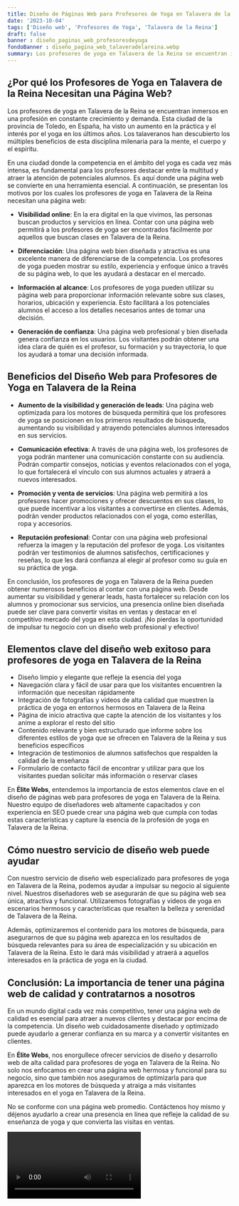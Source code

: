 ```yaml
---
title: Diseño de Páginas Web para Profesores de Yoga en Talavera de la Reina
date: '2023-10-04'
tags: ['Diseño web', 'Profesores de Yoga', 'Talavera de la Reina']
draft: false
banner : diseño_paginas_web_profesoresdeyoga
fondoBanner : diseño_pagina_web_talaveradelareina.webp
summary: Los profesores de yoga en Talavera de la Reina se encuentran inmersos en una profesión en constante crecimiento y demanda. Esta ciudad de la provincia de Toledo, en España, ha visto un aumento en la práctica y el interés por el yoga en los últimos años. Los talaveranos han descubierto los múltiples beneficios de esta disciplina milenaria para la mente, el cuerpo y el espíritu.
---
```


## ¿Por qué los Profesores de Yoga en Talavera de la Reina Necesitan una Página Web?

Los profesores de yoga en Talavera de la Reina se encuentran inmersos en una profesión en constante crecimiento y demanda. Esta ciudad de la provincia de Toledo, en España, ha visto un aumento en la práctica y el interés por el yoga en los últimos años. Los talaveranos han descubierto los múltiples beneficios de esta disciplina milenaria para la mente, el cuerpo y el espíritu.

En una ciudad donde la competencia en el ámbito del yoga es cada vez más intensa, es fundamental para los profesores destacar entre la multitud y atraer la atención de potenciales alumnos. Es aquí donde una página web se convierte en una herramienta esencial. A continuación, se presentan los motivos por los cuales los profesores de yoga en Talavera de la Reina necesitan una página web:

- **Visibilidad online**: En la era digital en la que vivimos, las personas buscan productos y servicios en línea. Contar con una página web permitirá a los profesores de yoga ser encontrados fácilmente por aquellos que buscan clases en Talavera de la Reina.

- **Diferenciación**: Una página web bien diseñada y atractiva es una excelente manera de diferenciarse de la competencia. Los profesores de yoga pueden mostrar su estilo, experiencia y enfoque único a través de su página web, lo que les ayudará a destacar en el mercado.

- **Información al alcance**: Los profesores de yoga pueden utilizar su página web para proporcionar información relevante sobre sus clases, horarios, ubicación y experiencia. Esto facilitará a los potenciales alumnos el acceso a los detalles necesarios antes de tomar una decisión.

- **Generación de confianza**: Una página web profesional y bien diseñada genera confianza en los usuarios. Los visitantes podrán obtener una idea clara de quién es el profesor, su formación y su trayectoria, lo que los ayudará a tomar una decisión informada.

## Beneficios del Diseño Web para Profesores de Yoga en Talavera de la Reina

- **Aumento de la visibilidad y generación de leads**: Una página web optimizada para los motores de búsqueda permitirá que los profesores de yoga se posicionen en los primeros resultados de búsqueda, aumentando su visibilidad y atrayendo potenciales alumnos interesados en sus servicios.

- **Comunicación efectiva**: A través de una página web, los profesores de yoga podrán mantener una comunicación constante con su audiencia. Podrán compartir consejos, noticias y eventos relacionados con el yoga, lo que fortalecerá el vínculo con sus alumnos actuales y atraerá a nuevos interesados.

- **Promoción y venta de servicios**: Una página web permitirá a los profesores hacer promociones y ofrecer descuentos en sus clases, lo que puede incentivar a los visitantes a convertirse en clientes. Además, podrán vender productos relacionados con el yoga, como esterillas, ropa y accesorios.

- **Reputación profesional**: Contar con una página web profesional refuerza la imagen y la reputación del profesor de yoga. Los visitantes podrán ver testimonios de alumnos satisfechos, certificaciones y reseñas, lo que les dará confianza al elegir al profesor como su guía en su práctica de yoga.

En conclusión, los profesores de yoga en Talavera de la Reina pueden obtener numerosos beneficios al contar con una página web. Desde aumentar su visibilidad y generar leads, hasta fortalecer su relación con los alumnos y promocionar sus servicios, una presencia online bien diseñada puede ser clave para convertir visitas en ventas y destacar en el competitivo mercado del yoga en esta ciudad. ¡No pierdas la oportunidad de impulsar tu negocio con un diseño web profesional y efectivo!

<GifSeo />

<Cta />

## Elementos clave del diseño web exitoso para profesores de yoga en Talavera de la Reina

- Diseño limpio y elegante que refleje la esencia del yoga
- Navegación clara y fácil de usar para que los visitantes encuentren la información que necesitan rápidamente
- Integración de fotografías y videos de alta calidad que muestren la práctica de yoga en entornos hermosos en Talavera de la Reina
- Página de inicio atractiva que capte la atención de los visitantes y los anime a explorar el resto del sitio
- Contenido relevante y bien estructurado que informe sobre los diferentes estilos de yoga que se ofrecen en Talavera de la Reina y sus beneficios específicos
- Integración de testimonios de alumnos satisfechos que respalden la calidad de la enseñanza
- Formulario de contacto fácil de encontrar y utilizar para que los visitantes puedan solicitar más información o reservar clases

En **Élite Webs**, entendemos la importancia de estos elementos clave en el diseño de páginas web para profesores de yoga en Talavera de la Reina. Nuestro equipo de diseñadores web altamente capacitados y con experiencia en SEO puede crear una página web que cumpla con todas estas características y capture la esencia de la profesión de yoga en Talavera de la Reina.

## Cómo nuestro servicio de diseño web puede ayudar

Con nuestro servicio de diseño web especializado para profesores de yoga en Talavera de la Reina, podemos ayudar a impulsar su negocio al siguiente nivel. Nuestros diseñadores web se asegurarán de que su página web sea única, atractiva y funcional. Utilizaremos fotografías y videos de yoga en escenarios hermosos y características que resalten la belleza y serenidad de Talavera de la Reina.

Además, optimizaremos el contenido para los motores de búsqueda, para asegurarnos de que su página web aparezca en los resultados de búsqueda relevantes para su área de especialización y su ubicación en Talavera de la Reina. Esto le dará más visibilidad y atraerá a aquellos interesados en la práctica de yoga en la ciudad.

## Conclusión: La importancia de tener una página web de calidad y contratarnos a nosotros

En un mundo digital cada vez más competitivo, tener una página web de calidad es esencial para atraer a nuevos clientes y destacar por encima de la competencia. Un diseño web cuidadosamente diseñado y optimizado puede ayudarlo a generar confianza en su marca y a convertir visitantes en clientes.

En **Élite Webs**, nos enorgullece ofrecer servicios de diseño y desarrollo web de alta calidad para profesores de yoga en Talavera de la Reina. No solo nos enfocamos en crear una página web hermosa y funcional para su negocio, sino que también nos aseguramos de optimizarla para que aparezca en los motores de búsqueda y atraiga a más visitantes interesados en el yoga en Talavera de la Reina.

No se conforme con una página web promedio. Contáctenos hoy mismo y déjenos ayudarlo a crear una presencia en línea que refleje la calidad de su enseñanza de yoga y que convierta las visitas en ventas.

<Video />

<CtaBot job='Profesores de Yoga' city='Talavera de la Reina'/>

<Gmaps query='Talavera de la Reina+españa+maps' />